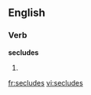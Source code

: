 
==English==

===Verb===
'''secludes'''

# {{third-person singular of|[[seclude]]}}

[[fr:secludes]]
[[vi:secludes]]